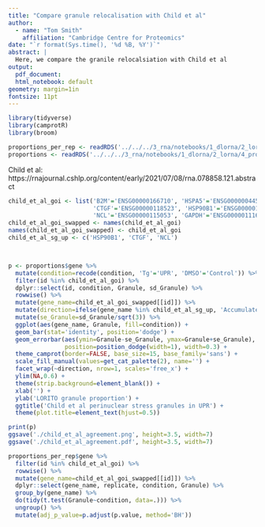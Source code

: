 ```yaml
---
title: "Compare granule relocalisation with Child et al"
author:
  - name: "Tom Smith"
    affiliation: "Cambridge Centre for Proteomics"
date: "`r format(Sys.time(), '%d %B, %Y')`"
abstract: | 
  Here, we compare the granile relocalsiation with Child et al
output:
  pdf_document:
  html_notebook: default
geometry: margin=1in
fontsize: 11pt
---
```


```r
library(tidyverse)
library(camprotR)
library(broom)
```

```r
proportions_per_rep <- readRDS('../../../3_rna/notebooks/1_dlorna/2_lorna/4_proportional_localisation/results/proportions_per_rep.rds')
proportions <- readRDS('../../../3_rna/notebooks/1_dlorna/2_lorna/4_proportional_localisation/results/proportions.rds')
```


Child et al: https://rnajournal.cshlp.org/content/early/2021/07/08/rna.078858.121.abstract
```r
child_et_al_goi <- list('B2M'='ENSG00000166710', 'HSPA5'='ENSG00000044574',
                        'CTGF'='ENSG00000118523', 'HSP90B1'='ENSG00000166598',
                        'NCL'='ENSG00000115053', 'GAPDH'='ENSG00000111640')
child_et_al_goi_swapped <- names(child_et_al_goi)
names(child_et_al_goi_swapped) <- child_et_al_goi
child_et_al_sg_up <- c('HSP90B1', 'CTGF', 'NCL')



p <- proportions$gene %>%
  mutate(condition=recode(condition, 'Tg'='UPR', 'DMSO'='Control')) %>%
  filter(id %in% child_et_al_goi) %>%
  dplyr::select(id, condition, Granule, sd_Granule) %>%
  rowwise() %>%
  mutate(gene_name=child_et_al_goi_swapped[[id]]) %>%
  mutate(direction=ifelse(gene_name %in% child_et_al_sg_up, 'Accumulated', 'Not accumulated')) %>%
  mutate(se_Granule=sd_Granule/sqrt(3)) %>%
  ggplot(aes(gene_name, Granule, fill=condition)) +
  geom_bar(stat='identity', position='dodge') +
  geom_errorbar(aes(ymin=Granule-se_Granule, ymax=Granule+se_Granule),
                position=position_dodge(width=1), width=0.3) +
  theme_camprot(border=FALSE, base_size=15, base_family='sans') +
  scale_fill_manual(values=get_cat_palette(2), name='') +
  facet_wrap(~direction, nrow=1, scales='free_x') +
  ylim(NA,0.6) +
  theme(strip.background=element_blank()) +
  xlab('') +
  ylab('LORITO granule proportion') +
  ggtitle('Child et al perinuclear stress granules in UPR') +
  theme(plot.title=element_text(hjust=0.5))

print(p)
ggsave('./child_et_al_agreement.png', height=3.5, width=7)
ggsave('./child_et_al_agreement.pdf', height=3.5, width=7)
```


```r

proportions_per_rep$gene %>%
  filter(id %in% child_et_al_goi) %>%
  rowwise() %>%
  mutate(gene_name=child_et_al_goi_swapped[[id]]) %>%
  dplyr::select(gene_name, replicate, condition, Granule) %>%
  group_by(gene_name) %>%
  do(tidy(t.test(Granule~condition, data=.))) %>%
  ungroup() %>%
  mutate(adj_p_value=p.adjust(p.value, method='BH'))
```


